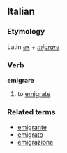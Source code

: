 ==Italian==
===Etymology===
Latin ''[[ex]] + [[migrare]]''
===Verb===
'''emigrare'''

# to [[emigrate]]

===Related terms===
*[[emigrante]]
*[[emigrato]]
*[[emigrazione]]